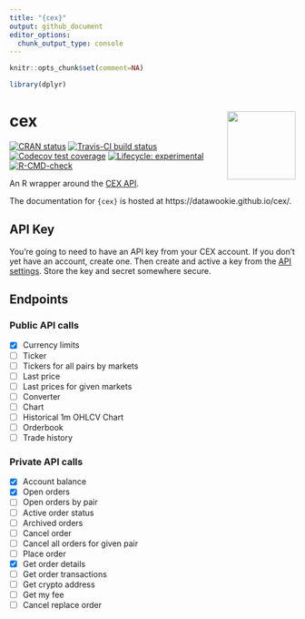 ```yaml
---
title: "{cex}"
output: github_document
editor_options: 
  chunk_output_type: console
---
```


<!-- README.md is generated from README.Rmd. Please edit that file -->

```r
knitr::opts_chunk$set(comment=NA)

library(dplyr)
```

# cex <img src="man/figures/cex-hex.png" align="right" alt="" width="120" />

<!-- badges: start -->
[![CRAN status](https://www.r-pkg.org/badges/version/cex)](https://cran.r-project.org/package=cex)
[![Travis-CI build status](https://travis-ci.org/datawookie/cex.svg?branch=master)](https://travis-ci.org/datawookie/cex)
[![Codecov test coverage](https://img.shields.io/codecov/c/github/datawookie/cex.svg)](https://codecov.io/github/datawookie/cex)
[![Lifecycle: experimental](https://img.shields.io/badge/lifecycle-experimental-orange.svg)](https://lifecycle.r-lib.org/articles/stages.html)
[![R-CMD-check](https://github.com/datawookie/cex/workflows/R-CMD-check/badge.svg)](https://github.com/datawookie/cex/actions)
<!-- badges: end -->

An R wrapper around the [CEX API](https://cex.io/rest-api).

The documentation for `{cex}` is hosted at https://datawookie.github.io/cex/.

## API Key

You're going to need to have an API key from your CEX account. If you don't yet have an account, create one. Then create and active a key from the [API settings](https://cex.io/trade/profile#/api). Store the key and secret somewhere secure.

## Endpoints

### Public API calls

- [X] Currency limits
- [ ] Ticker
- [ ] Tickers for all pairs by markets
- [ ] Last price
- [ ] Last prices for given markets
- [ ] Converter
- [ ] Chart
- [ ] Historical 1m OHLCV Chart
- [ ] Orderbook
- [ ] Trade history

### Private API calls

- [X] Account balance
- [X] Open orders
- [ ] Open orders by pair
- [ ] Active order status
- [ ] Archived orders
- [ ] Cancel order
- [ ] Cancel all orders for given pair
- [ ] Place order
- [X] Get order details
- [ ] Get order transactions
- [ ] Get crypto address
- [ ] Get my fee
- [ ] Cancel replace order

